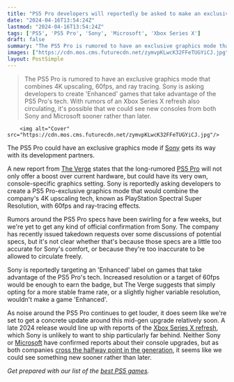 ```yaml
---
title: "PS5 Pro developers will reportedly be asked to make an exclusive graphics mode for Sony's upgraded console"
date: "2024-04-16T13:54:24Z"
lastmod: "2024-04-16T13:54:24Z"
tags: ['PS5', 'PS5 Pro', 'Sony', 'Microsoft', 'Xbox Series X']
draft: false
summary: "The PS5 Pro is rumored to have an exclusive graphics mode that combines 4K upscaling, 60fps, and ray tracing. Sony is asking developers to create 'Enhanced' games that take advantage of the PS5 Pro's tech. With rumors of an Xbox Series X refresh also circulating, it's possible that we could see new consoles from both Sony and Microsoft sooner rather than later."
images: ["https://cdn.mos.cms.futurecdn.net/zymvpKLwcK32FFeTUGYiCJ.jpg"]
layout: PostSimple
---
```

> The PS5 Pro is rumored to have an exclusive graphics mode that combines 4K upscaling, 60fps, and ray tracing. Sony is asking developers to create 'Enhanced' games that take advantage of the PS5 Pro's tech. With rumors of an Xbox Series X refresh also circulating, it's possible that we could see new consoles from both Sony and Microsoft sooner rather than later.


        <img alt="Cover" src="https://cdn.mos.cms.futurecdn.net/zymvpKLwcK32FFeTUGYiCJ.jpg"/>
        
The PS5 Pro could have an exclusive graphics mode if [Sony](https://www.gamesradar.com/uk/tag/sony/) gets its way with its development partners.

A new report from [The Verge](https://www.theverge.com/2024/4/16/24131799/sony-ps5-pro-enhanced-requirements-ultra-boost-mode) states that the long-rumored [PS5 Pro](https://www.gamesradar.com/ps5-pro-guide/) will not only offer a boost over current hardware, but could have its very own, console-specific graphics setting. Sony is reportedly asking developers to create a PS5 Pro-exclusive graphics mode that would combine the company's 4K upscaling tech, known as PlayStation Spectral Super Resolution, with 60fps and ray-tracing effects.

Rumors around the PS5 Pro specs have been swirling for a few weeks, but we're yet to get any kind of official confirmation from Sony. The company has recently issued takedown requests over some discussions of potential specs, but it's not clear whether that's because those specs are a little too accurate for Sony's comfort, or because they're too inaccurate to be allowed to circulate freely.

Sony is reportedly targeting an 'Enhanced' label on games that take advantage of the PS5 Pro's tech. Increased resolution or a target of 60fps would be enough to earn the badge, but The Verge suggests that simply opting for a more stable frame rate, or a slightly higher variable resolution, wouldn't make a game 'Enhanced'.

As noise around the PS5 Pro continues to get louder, it does seem like we're set to get a concrete update around this mid-gen upgrade relatively soon. A late 2024 release would line up with reports of the [Xbox Series X refresh](https://www.gamesradar.com/xbox-series-x-all-digital-refresh-guide/), which Sony is unlikely to want to ship particularly far behind. Neither Sony or [Microsoft](https://www.gamesradar.com/uk/tag/microsoft/) have confirmed reports about their console upgrades, but as both companies [cross the halfway point in the generation](https://www.gamesradar.com/ps5-somehow-already-entering-its-latter-stage-of-life-cycle-but-sony-says-a-price-cut-is-unlikely/), it seems like we could see something new sooner rather than later.

*Get prepared with our list of the *[<em>best PS5 games</em>](https://www.gamesradar.com/best-ps5-games/)*.*
        